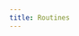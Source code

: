 ```yaml
---
title: Routines
---
```



<HeadTitle title="Routines - | ODP CLI Docs" />

<ul className="grid grid-cols-1 gap-4 -ml-6">
  <NewReferenceCard
    title="Introduction to Routines"
    description="Create repeatable workflows with OpenBB routines that you can share with colleagues."
    url="routines/introduction-to-routines"
  />
  <NewReferenceCard
    title="Routine Macro Recorder"
    description="Leverage the macro recorder to quickly build your favourite workflow routines."
    url="routines/routine-macro-recorder"
  />
  <NewReferenceCard
    title="Community Routines"
    description="Learn from other investors by diving into their OpenBB routines."
    url="routines/community-routines"
  />
  <NewReferenceCard
    title="Advanced Routines"
    description="Become an OpenBB Platform CLI power user by understanding routines inputs, setting variables, creating loops and more."
    url="routines/advanced-routines"
  />
</ul>
